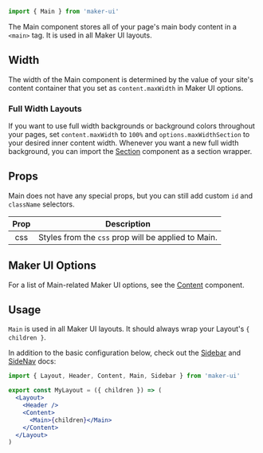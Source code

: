 <SEO
  title="Main"
  description="Use the Main component to wrap all of the main body content of your page."
/>

<Diagram component="Main">

```jsx
import { Main } from 'maker-ui'
```

</Diagram>

The Main component stores all of your page's main body content in a `<main>` tag. It is used in all Maker UI layouts.

## Width

The width of the Main component is determined by the value of your site's content container that you set as `content.maxWidth` in Maker UI options.

### Full Width Layouts

If you want to use full width backgrounds or background colors throughout your pages, set `content.maxWidth` to `100%` and `options.maxWidthSection` to your desired inner content width. Whenever you want a new full width background, you can import the [Section](/docs/layout/section) component as a section wrapper.

## Props

Main does not have any special props, but you can still add custom `id` and `className` selectors.

| Prop | Description                                                                |
| :--: | -------------------------------------------------------------------------- |
| css  | <Type name="object" /> Styles from the `css` prop will be applied to Main. |

## Maker UI Options

For a list of Main-related Maker UI options, see the [Content](/docs/layout/content) component.

## Usage

`Main` is used in all Maker UI layouts. It should always wrap your Layout's `{ children }`.

In addition to the basic configuration below, check out the [Sidebar](/docs/layout/sidebar) and [SideNav](/docs/layout/sidenav) docs:

```jsx
import { Layout, Header, Content, Main, Sidebar } from 'maker-ui'

export const MyLayout = ({ children }) => (
  <Layout>
    <Header />
    <Content>
      <Main>{children}</Main>
    </Content>
  </Layout>
)
```
